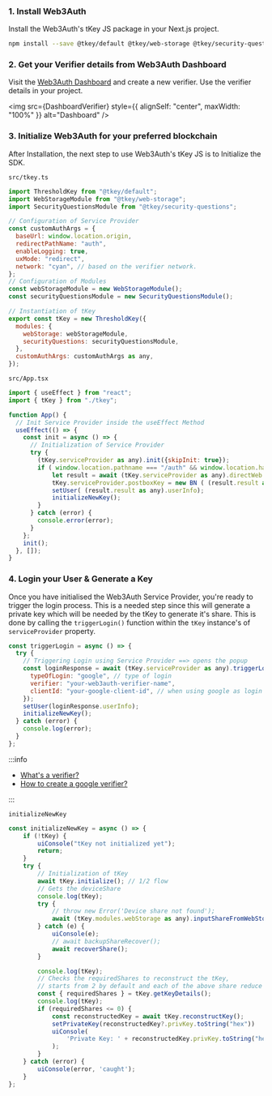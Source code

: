 
### 1. Install Web3Auth

Install the Web3Auth's tKey JS package in your Next.js project.

```bash npm2yarn
npm install --save @tkey/default @tkey/web-storage @tkey/security-questions
```

### 2. Get your Verifier details from Web3Auth Dashboard

Visit the [Web3Auth Dashboard](https://dashboard.web3auth.io) and create a new verifier. Use the verifier details in your project.

<img src={DashboardVerifier} style={{ alignSelf: "center", maxWidth: "100%" }} alt="Dashboard" />

### 3. Initialize Web3Auth for your preferred blockchain

After Installation, the next step to use Web3Auth's tKey JS is to Initialize the SDK.

`src/tkey.ts`

```js
import ThresholdKey from "@tkey/default";
import WebStorageModule from "@tkey/web-storage";
import SecurityQuestionsModule from "@tkey/security-questions";

// Configuration of Service Provider
const customAuthArgs = {
  baseUrl: window.location.origin,
  redirectPathName: "auth",
  enableLogging: true,
  uxMode: "redirect",
  network: "cyan", // based on the verifier network.
};
// Configuration of Modules
const webStorageModule = new WebStorageModule();
const securityQuestionsModule = new SecurityQuestionsModule();

// Instantiation of tKey
export const tKey = new ThresholdKey({
  modules: {
    webStorage: webStorageModule,
    securityQuestions: securityQuestionsModule,
  },
  customAuthArgs: customAuthArgs as any,
});
```

`src/App.tsx`

```js
import { useEffect } from "react";
import { tKey } from "./tkey";

function App() {
  // Init Service Provider inside the useEffect Method
  useEffect(() => {
    const init = async () => {
      // Initialization of Service Provider
      try {
        (tKey.serviceProvider as any).init({skipInit: true});
        if ( window.location.pathname === "/auth" && window.location.hash.includes("#state") ) {
            let result = await (tKey.serviceProvider as any).directWeb.getRedirectResult();
            tKey.serviceProvider.postboxKey = new BN ( (result.result as any).privateKey!  , "hex");
            setUser( (result.result as any).userInfo);
            initializeNewKey();
        }
      } catch (error) {
        console.error(error);
      }
    };
    init();
  }, []);
}
```

### 4. Login your User & Generate a Key

Once you have initialised the Web3Auth Service Provider, you're ready to trigger the login process. This is a needed step since this will generate a
private key which will be needed by the tKey to generate it's share. This is done by calling the `triggerLogin()` function within the `tKey`
instance's of `serviceProvider` property.

```js
const triggerLogin = async () => {
  try {
    // Triggering Login using Service Provider ==> opens the popup
    const loginResponse = await (tKey.serviceProvider as any).triggerLogin({
      typeOfLogin: "google", // type of login
      verifier: "your-web3auth-verifier-name",
      clientId: "your-google-client-id", // when using google as login provider
    });
    setUser(loginResponse.userInfo);
    initializeNewKey();
  } catch (error) {
    console.log(error);
  }
};
```

:::info

- [What's a verifier?](/docs/custom-authentication/verifiers)
- [How to create a google verifier?](/docs/custom-authentication/social-providers/google)

:::

`initializeNewKey`

```js
const initializeNewKey = async () => {
    if (!tKey) {
        uiConsole("tKey not initialized yet");
        return;
    }
    try {
        // Initialization of tKey
        await tKey.initialize(); // 1/2 flow
        // Gets the deviceShare
        console.log(tKey);
        try {
            // throw new Error('Device share not found');
            await (tKey.modules.webStorage as any).inputShareFromWebStorage(); // 2/2 flow
        } catch (e) {
            uiConsole(e);
            // await backupShareRecover();
            await recoverShare();
        }

        console.log(tKey);
        // Checks the requiredShares to reconstruct the tKey,
        // starts from 2 by default and each of the above share reduce it by one.
        const { requiredShares } = tKey.getKeyDetails();
        console.log(tKey);
        if (requiredShares <= 0) {
            const reconstructedKey = await tKey.reconstructKey();
            setPrivateKey(reconstructedKey?.privKey.toString("hex"))
            uiConsole(
                'Private Key: ' + reconstructedKey.privKey.toString("hex"),
            );
        }
    } catch (error) {
        uiConsole(error, 'caught');
    }
};
```
